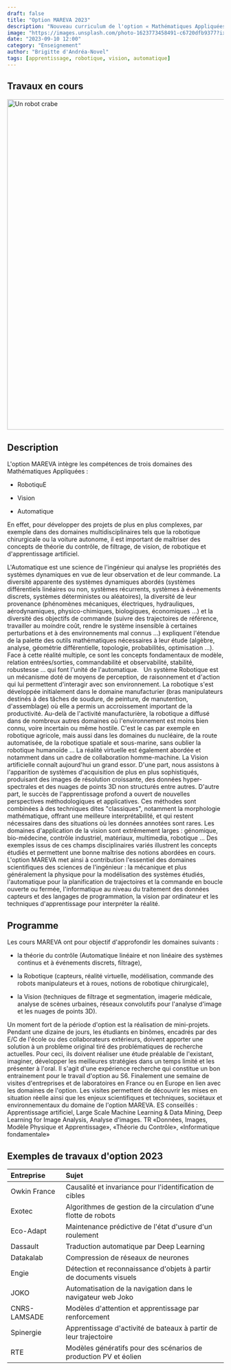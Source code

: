 ```yaml
---
draft: false
title: "Option MAREVA 2023"
description: "Nouveau curriculum de l'option « Mathématiques Appliquées: Robotique, Vision et Automatique » à Mines Paris – PSL"
image: "https://images.unsplash.com/photo-1623773458491-c6720dfb9377?ixlib=rb-4.0.3&q=85&fm=jpg&crop=entropy&cs=srgb&w=430&h=240"
date: "2023-09-10 12:00"
category: "Enseignement"
author: "Brigitte d'Andréa-Novel"
tags: [apprentissage, robotique, vision, automatique]
---
```


## Travaux en cours



<Image
  src={robot}
  alt="Un robot crabe"
  width="768"
  loading="eager"
  format="avif"
/>


## Description

L'option MAREVA intègre les compétences de trois domaines des Mathématiques Appliquées :  

  - RobotiquE 
  
  - Vision 

  - Automatique

En effet, pour développer des projets de plus en plus complexes, 
par exemple dans des domaines multidisciplinaires tels que la robotique 
chirurgicale ou la voiture autonome, 
il est important de maîtriser des concepts de théorie du contrôle, 
de filtrage, de vision, de robotique et d'apprentissage artificiel.

L'Automatique est une science de l'ingénieur qui analyse les propriétés des systèmes dynamiques en vue de leur observation et de leur commande. La diversité apparente des systèmes dynamiques abordés (systèmes différentiels linéaires ou non, systèmes récurrents, systèmes à événements discrets, systèmes déterministes ou aléatoires), la diversité de leur provenance (phénomènes mécaniques, électriques, hydrauliques, aérodynamiques, physico-chimiques, biologiques, économiques …) et la diversité des objectifs de commande (suivre des trajectoires de référence, travailler au moindre coût, rendre le système insensible à certaines perturbations et à des environnements mal connus …) expliquent l'étendue de la palette des outils mathématiques nécessaires à leur étude (algèbre, analyse, géométrie différentielle, topologie, probabilités, optimisation …). Face à cette réalité multiple, ce sont les concepts fondamentaux de modèle, relation entrées/sorties, commandabilité et observabilité, stabilité, robustesse … qui font l'unité de l'automatique.  
Un système Robotique est un mécanisme doté de moyens de perception, de raisonnement et d'action qui lui permettent d'interagir avec son environnement. La robotique s'est développée initialement dans le domaine manufacturier (bras manipulateurs destinés à des tâches de soudure, de peinture, de manutention, d'assemblage) où elle a permis un accroissement important de la productivité. Au-delà de l'activité manufacturière, la robotique a diffusé dans de nombreux autres domaines où l'environnement est moins bien connu, voire incertain ou même hostile. C'est le cas par exemple en robotique agricole, mais aussi dans les domaines du nucléaire, de la route automatisée, de la robotique spatiale et sous-marine, sans oublier la robotique humanoïde … La réalité virtuelle est également abordée et notamment dans un cadre de collaboration homme-machine.
La Vision artificielle connaît aujourd'hui un grand essor. D'une part, nous assistons à l'apparition de systèmes d'acquisition de plus en plus sophistiqués, produisant des images de résolution croissante, des données hyper-spectrales et des nuages de points 3D non structurés entre autres. D'autre part, le succès de l'apprentissage profond a ouvert de nouvelles perspectives méthodologiques et applicatives. Ces méthodes sont combinées à des techniques dites "classiques", notamment la morphologie mathématique, offrant une meilleure interprétabilité, et qui restent nécessaires dans des situations où les données annotées sont rares. Les domaines d'application de la vision sont extrêmement larges : génomique, bio-médecine, contrôle industriel, matériaux, multimedia, robotique ... Des exemples issus de ces champs disciplinaires variés illustrent les concepts étudiés et permettent une bonne maîtrise des notions abordées en cours. 
L'option MAREVA met ainsi à contribution l'essentiel des domaines scientifiques des sciences de l'ingénieur : la mécanique et plus généralement la physique pour la modélisation des systèmes étudiés, l'automatique pour la planification de trajectoires et la commande en boucle ouverte ou fermée, l'informatique au niveau du traitement des données capteurs et des langages de programmation, la vision par ordinateur et les techniques d'apprentissage pour interpréter la réalité.

## Programme

Les cours MAREVA ont pour objectif d'approfondir les domaines suivants :

  - la théorie du contrôle (Automatique linéaire et non linéaire des systèmes continus et à événements discrets, filtrage),

  - la Robotique (capteurs, réalité virtuelle, modélisation, commande des robots manipulateurs et à roues, notions de robotique chirurgicale), 
  
  - la Vision (techniques de filtrage et segmentation, imagerie médicale, analyse de scènes urbaines, réseaux convolutifs pour l'analyse d'image et les nuages de points 3D).

Un moment fort de la période d'option est la réalisation de mini-projets. Pendant une dizaine de jours, les étudiants en binômes, encadrés par des E/C de l'école ou des collaborateurs extérieurs, doivent apporter une solution à un problème original tiré des problématiques de recherche actuelles.  Pour ceci, ils doivent réaliser une étude préalable de l'existant, imaginer, développer les meilleures stratégies dans un temps limité et les présenter à l'oral. Il s'agit d'une expérience recherche qui constitue un bon entrainement pour le travail d'option au S6.
Finalement une semaine de visites d'entreprises et de laboratoires en France ou en Europe en lien avec les domaines de l'option. Les visites permettent de découvrir les mises en situation réelle ainsi que les enjeux scientifiques et techniques, sociétaux et environnementaux du domaine de l'option MAREVA.
ES conseillés : Apprentissage artificiel, Large­ Scale Machine Learning & Data Mining, Deep Learning for Image Analysis, Analyse d'images. TR «Données, Images, Modèle Physique et Apprentissage»,  «Théorie du Contrôle», «Informatique fondamentale»

## Exemples de travaux d'option 2023




| Entreprise           | Sujet                                                              |
| :------------------- | :----------------------------------------------------------------- |
| Owkin France         | Causalité et invariance pour l'identification de cibles            |
| Exotec               | Algorithmes de gestion de la circulation d'une flotte de robots    |
| Eco-Adapt            | Maintenance prédictive de l'état d'usure d'un roulement            |
| Dassault             | Traduction automatique par Deep Learning                           |
| Datakalab            | Compression de réseaux de neurones                                 |
| Engie                | Détection et reconnaissance d'objets à partir de documents visuels |
| JOKO                 | Automatisation de la navigation dans le navigateur web Joko        |
| CNRS-LAMSADE         | Modèles d'attention et apprentissage par renforcement              |
| Spinergie            | Apprentissage d'activité de bateaux à partir de leur trajectoire   |
| RTE                  | Modèles génératifs pour des scénarios de production PV et éolien   |

